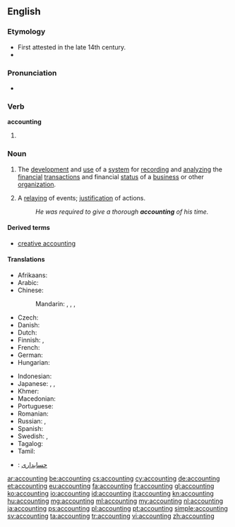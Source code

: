 ==English==

===Etymology===
* First attested in the late 14th century.
* {{suffix|account|ing}}

===Pronunciation===
* {{IPA|/ə.ˈkaʊn.tɪŋ/}}

===Verb===
'''accounting'''

# {{present participle of|account}}

===Noun===
{{wikipedia}}
{{en-noun|-}}

# {{context|accounting|lang=en}} The [[development]] and [[use]] of a [[system]] for [[record]]ing and [[analyze|analyzing]] the [[financial]] [[transaction]]s and financial [[status]] of a [[business]] or other [[organization]].
# A [[relay]]ing of events; [[justification]] of actions.
#: ''He was required to give a thorough '''accounting''' of his time.''

====Derived terms====
{{rel-top3|Terms derived from the noun "accounting"}}
* [[creative accounting]]
{{rel-mid3}}
{{rel-mid3}}
{{rel-bottom}}

====Translations====
{{trans-top|development and maintenance of system for recording and analyzing financial transactions}}
* Afrikaans: {{t|af|rekeningkunde}}
* Arabic: {{t|ar|محاسبة|f|tr=muHaasiba}}
* Chinese:
*: Mandarin: {{t|cmn|會計|sc=Hani}}, {{t+|cmn|会计|tr=kuàijì|sc=Hani}}, {{t|cmn|會計學|sc=Hani}}, {{t+|cmn|会计学|tr=kuàijìxué|sc=Hani}}
* Czech: {{t|cs|účetnictví|n}}
* Danish: {{t|da|regnskab|n}}
* Dutch: {{t+|nl|boekhouding|f}}
* Finnish: {{t+|fi|kirjanpito}}, {{t+|fi|laskentatoimi}}
* French: {{t+|fr|comptabilité|f}}
* German: {{t|de|Buchhaltung|f}}
* Hungarian: {{t+|hu|könyvelés}}
{{trans-mid}}
* Indonesian: {{t|id|akunting}}
* Japanese: {{t+|ja|会計|tr=かいけい, kaikei}}, {{t+|ja|経理|tr=けいり, keiri}}, {{t|ja|会計学|tr=かいけいがく, kaikeigaku}}
* Khmer: {{t+|km|គណនេយ្យ|sc=Khmr|tr=kʊənna’ney}}
* Macedonian: {{t|mk|сметководство|n|tr=smetkovódstvo}}
* Portuguese: {{t+|pt|contabilidade|f}}
* Romanian: {{t+|ro|contabilitate|f}}
* Russian: {{t+|ru|бухгалтерия|f|tr=buxgaltérija, buhaltérija}}, {{t+|ru|счетоводство|tr=sčetovódstvo}} {{qualifier|slightly obsolete}}
* Spanish: {{t+|es|contabilidad|f}}
* Swedish: {{t+|sv|bokföring|c}}, {{t|sv|räkenskap|c}}
* Tagalog: {{t|tl|pagtutuos}}
* Tamil: {{t|ta|கணக்கு வழக்கு|tr=kaṇakku vaḻakku}}
{{trans-bottom}}

{{checktrans-top}}
* {{ttbc|fa}}: [[حسابداری]]
{{trans-mid}}
{{trans-bottom}}

[[ar:accounting]]
[[be:accounting]]
[[cs:accounting]]
[[cy:accounting]]
[[de:accounting]]
[[et:accounting]]
[[eu:accounting]]
[[fa:accounting]]
[[fr:accounting]]
[[gl:accounting]]
[[ko:accounting]]
[[io:accounting]]
[[id:accounting]]
[[it:accounting]]
[[kn:accounting]]
[[hu:accounting]]
[[mg:accounting]]
[[ml:accounting]]
[[my:accounting]]
[[nl:accounting]]
[[ja:accounting]]
[[ps:accounting]]
[[pl:accounting]]
[[pt:accounting]]
[[simple:accounting]]
[[sv:accounting]]
[[ta:accounting]]
[[tr:accounting]]
[[vi:accounting]]
[[zh:accounting]]
